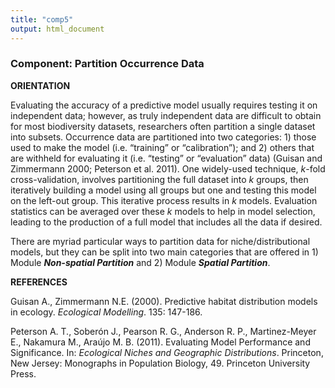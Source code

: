 ```yaml
---
title: "comp5"
output: html_document
---
```


### **Component: Partition Occurrence Data**

**ORIENTATION**

Evaluating the accuracy of a predictive model usually requires testing it on independent data; however, as truly independent data are difficult to obtain for most biodiversity datasets, researchers often partition a single dataset into subsets. Occurrence data are partitioned into two categories: 1) those used to make the model (i.e. "training" or "calibration"); and 2) others that are withheld for evaluating it (i.e. "testing" or "evaluation" data) (Guisan and Zimmermann 2000; Peterson et al. 2011). One widely-used technique, *k*-fold cross-validation, involves partitioning the full dataset into *k* groups, then iteratively building a model using all groups but one and testing this model on the left-out group. This iterative process results in *k* models. Evaluation statistics can be averaged over these *k* models to help in model selection, leading to the production of a full model that includes all the data if desired.

There are myriad particular ways to partition data for niche/distributional models, but they can be split into two main categories that are offered in 1) Module ***Non-spatial Partition*** and 2) Module ***Spatial Partition***. 

**REFERENCES**

Guisan A., Zimmermann N.E. (2000). Predictive habitat distribution models in ecology. *Ecological Modelling*. 135: 147-186.

Peterson A. T., Soberón J., Pearson R. G., Anderson R. P., Martinez-Meyer E., Nakamura M., Araújo M. B. (2011). Evaluating Model Performance and Significance. In: *Ecological Niches and Geographic Distributions*. Princeton, New Jersey: Monographs in Population Biology, 49. Princeton University Press.
